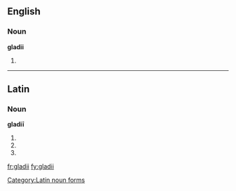 ==English==

===Noun===
'''gladii'''

# {{plural of|gladius|lang=en}}
----
==Latin==

===Noun===
'''gladiī''' {{m}}

# {{inflection of|gladius||gen|s|lang=la}}
# {{inflection of|gladius||nom|p|lang=la}}
# {{inflection of|gladius||voc|p|lang=la}}

[[Category:Latin noun forms]]

[[fr:gladii]]
[[fy:gladii]]